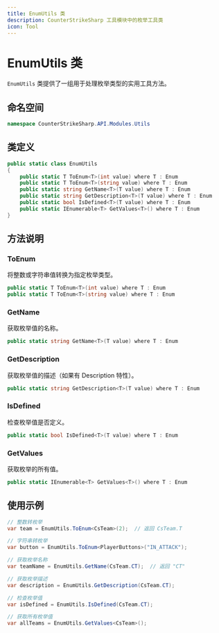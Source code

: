 ```yaml
---
title: EnumUtils 类
description: CounterStrikeSharp 工具模块中的枚举工具类
icon: Tool
---
```


# EnumUtils 类

`EnumUtils` 类提供了一组用于处理枚举类型的实用工具方法。

## 命名空间

```csharp
namespace CounterStrikeSharp.API.Modules.Utils
```

## 类定义

```csharp
public static class EnumUtils
{
    public static T ToEnum<T>(int value) where T : Enum
    public static T ToEnum<T>(string value) where T : Enum
    public static string GetName<T>(T value) where T : Enum
    public static string GetDescription<T>(T value) where T : Enum
    public static bool IsDefined<T>(T value) where T : Enum
    public static IEnumerable<T> GetValues<T>() where T : Enum
}
```

## 方法说明

### ToEnum<T>

将整数或字符串值转换为指定枚举类型。

```csharp
public static T ToEnum<T>(int value) where T : Enum
public static T ToEnum<T>(string value) where T : Enum
```

### GetName<T>

获取枚举值的名称。

```csharp
public static string GetName<T>(T value) where T : Enum
```

### GetDescription<T>

获取枚举值的描述（如果有 Description 特性）。

```csharp
public static string GetDescription<T>(T value) where T : Enum
```

### IsDefined<T>

检查枚举值是否定义。

```csharp
public static bool IsDefined<T>(T value) where T : Enum
```

### GetValues<T>

获取枚举的所有值。

```csharp
public static IEnumerable<T> GetValues<T>() where T : Enum
```

## 使用示例

```csharp
// 整数转枚举
var team = EnumUtils.ToEnum<CsTeam>(2);  // 返回 CsTeam.T

// 字符串转枚举
var button = EnumUtils.ToEnum<PlayerButtons>("IN_ATTACK");

// 获取枚举名称
var teamName = EnumUtils.GetName(CsTeam.CT);  // 返回 "CT"

// 获取枚举描述
var description = EnumUtils.GetDescription(CsTeam.CT);

// 检查枚举值
var isDefined = EnumUtils.IsDefined(CsTeam.CT);

// 获取所有枚举值
var allTeams = EnumUtils.GetValues<CsTeam>();
